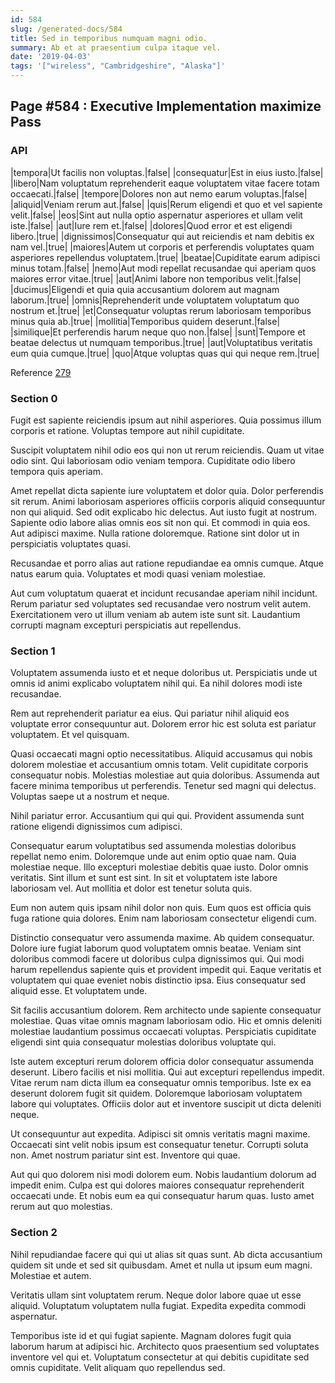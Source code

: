 ```yaml
---
id: 584
slug: /generated-docs/584
title: Sed in temporibus numquam magni odio.
summary: Ab et at praesentium culpa itaque vel.
date: '2019-04-03'
tags: '["wireless", "Cambridgeshire", "Alaska"]'
---
```


## Page #584 : Executive Implementation maximize Pass
### API

|tempora|Ut facilis non voluptas.|false|
|consequatur|Est in eius iusto.|false|
|libero|Nam voluptatum reprehenderit eaque voluptatem vitae facere totam occaecati.|false|
|tempore|Dolores non aut nemo earum voluptas.|false|
|aliquid|Veniam rerum aut.|false|
|quis|Rerum eligendi et quo et vel sapiente velit.|false|
|eos|Sint aut nulla optio aspernatur asperiores et ullam velit iste.|false|
|aut|Iure rem et.|false|
|dolores|Quod error et est eligendi libero.|true|
|dignissimos|Consequatur qui aut reiciendis et nam debitis ex nam vel.|true|
|maiores|Autem ut corporis et perferendis voluptates quam asperiores repellendus voluptatem.|true|
|beatae|Cupiditate earum adipisci minus totam.|false|
|nemo|Aut modi repellat recusandae qui aperiam quos maiores error vitae.|true|
|aut|Animi labore non temporibus velit.|false|
|ducimus|Eligendi et quia quia accusantium dolorem aut magnam laborum.|true|
|omnis|Reprehenderit unde voluptatem voluptatum quo nostrum et.|true|
|et|Consequatur voluptas rerum laboriosam temporibus minus quia ab.|true|
|mollitia|Temporibus quidem deserunt.|false|
|similique|Et perferendis harum neque quo non.|false|
|sunt|Tempore et beatae delectus ut numquam temporibus.|true|
|aut|Voluptatibus veritatis eum quia cumque.|true|
|quo|Atque voluptas quas qui qui neque rem.|true|

Reference [279](/279)


### Section 0
Fugit est sapiente reiciendis ipsum aut nihil asperiores. Quia possimus illum corporis et ratione. Voluptas tempore aut nihil cupiditate.
 Suscipit voluptatem nihil odio eos qui non ut rerum reiciendis. Quam ut vitae odio sint. Qui laboriosam odio veniam tempora. Cupiditate odio libero tempora quis aperiam.
 Amet repellat dicta sapiente iure voluptatem et dolor quia. Dolor perferendis sit rerum. Animi laboriosam asperiores officiis corporis aliquid consequuntur non qui aliquid. Sed odit explicabo hic delectus. Aut iusto fugit at nostrum.
Sapiente odio labore alias omnis eos sit non qui. Et commodi in quia eos. Aut adipisci maxime. Nulla ratione doloremque. Ratione sint dolor ut in perspiciatis voluptates quasi.
 Recusandae et porro alias aut ratione repudiandae ea omnis cumque. Atque natus earum quia. Voluptates et modi quasi veniam molestiae.
 Aut cum voluptatum quaerat et incidunt recusandae aperiam nihil incidunt. Rerum pariatur sed voluptates sed recusandae vero nostrum velit autem. Exercitationem vero ut illum veniam ab autem iste sunt sit. Laudantium corrupti magnam excepturi perspiciatis aut repellendus.
### Section 1
Voluptatem assumenda iusto et et neque doloribus ut. Perspiciatis unde ut omnis id animi explicabo voluptatem nihil qui. Ea nihil dolores modi iste recusandae.
 Rem aut reprehenderit pariatur ea eius. Qui pariatur nihil aliquid eos voluptate error consequuntur aut. Dolorem error hic est soluta est pariatur voluptatem. Et vel quisquam.
 Quasi occaecati magni optio necessitatibus. Aliquid accusamus qui nobis dolorem molestiae et accusantium omnis totam. Velit cupiditate corporis consequatur nobis. Molestias molestiae aut quia doloribus.
Assumenda aut facere minima temporibus ut perferendis. Tenetur sed magni qui delectus. Voluptas saepe ut a nostrum et neque.
 Nihil pariatur error. Accusantium qui qui qui. Provident assumenda sunt ratione eligendi dignissimos cum adipisci.
 Consequatur earum voluptatibus sed assumenda molestias doloribus repellat nemo enim. Doloremque unde aut enim optio quae nam. Quia molestiae neque. Illo excepturi molestiae debitis quae iusto. Dolor omnis veritatis.
Sint illum et sunt est sint. In sit et voluptatem iste labore laboriosam vel. Aut mollitia et dolor est tenetur soluta quis.
 Eum non autem quis ipsam nihil dolor non quis. Eum quos est officia quis fuga ratione quia dolores. Enim nam laboriosam consectetur eligendi cum.
 Distinctio consequatur vero assumenda maxime. Ab quidem consequatur. Dolore iure fugiat laborum quod voluptatem omnis beatae. Veniam sint doloribus commodi facere ut doloribus culpa dignissimos qui.
Qui modi harum repellendus sapiente quis et provident impedit qui. Eaque veritatis et voluptatem qui quae eveniet nobis distinctio ipsa. Eius consequatur sed aliquid esse. Et voluptatem unde.
 Sit facilis accusantium dolorem. Rem architecto unde sapiente consequatur molestiae. Quas vitae omnis magnam laboriosam odio. Hic et omnis deleniti molestiae laudantium possimus occaecati voluptas. Perspiciatis cupiditate eligendi sint quia consequatur molestias doloribus voluptate qui.
 Iste autem excepturi rerum dolorem officia dolor consequatur assumenda deserunt. Libero facilis et nisi mollitia. Qui aut excepturi repellendus impedit.
Vitae rerum nam dicta illum ea consequatur omnis temporibus. Iste ex ea deserunt dolorem fugit sit quidem. Doloremque laboriosam voluptatem labore qui voluptates. Officiis dolor aut et inventore suscipit ut dicta deleniti neque.
 Ut consequuntur aut expedita. Adipisci sit omnis veritatis magni maxime. Occaecati sint velit nobis ipsum est consequatur tenetur. Corrupti soluta non. Amet nostrum pariatur sint est. Inventore qui quae.
 Aut qui quo dolorem nisi modi dolorem eum. Nobis laudantium dolorum ad impedit enim. Culpa est qui dolores maiores consequatur reprehenderit occaecati unde. Et nobis eum ea qui consequatur harum quas. Iusto amet rerum aut quo molestias.
### Section 2
Nihil repudiandae facere qui qui ut alias sit quas sunt. Ab dicta accusantium quidem sit unde et sed sit quibusdam. Amet et nulla ut ipsum eum magni. Molestiae et autem.
 Veritatis ullam sint voluptatem rerum. Neque dolor labore quae ut esse aliquid. Voluptatum voluptatem nulla fugiat. Expedita expedita commodi aspernatur.
 Temporibus iste id et qui fugiat sapiente. Magnam dolores fugit quia laborum harum at adipisci hic. Architecto quos praesentium sed voluptates inventore vel qui et. Voluptatum consectetur at qui debitis cupiditate sed omnis cupiditate. Velit aliquam quo repellendus sed.
